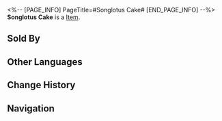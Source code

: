 <%-- [PAGE_INFO]
PageTitle=#Songlotus Cake#
[END_PAGE_INFO] --%>
{{Item Infobox
|title       = Songlotus Cake
|id          = 408407
|image       = Item Songlotus Cake.png
|type        = 
|invCategory = Consumables
|rarity      = 2
|effect      = Upon use, immediately regenerates 30% of Max Energy for a single ally.
|description = Once you take a bite of it, it makes a crisp laughing sound. Occasionally Luofu's gormandizers use it to tease outworlders.
|source1     = Food Stall
}}
{{Description|1=''"You scared me!"''}}
'''Songlotus Cake''' is a [[Item]].

==Sold By==
{{Shop Availability}}

==Other Languages==
{{Other Languages
|en   = Songlotus Cake
|zhs  = 鸣藕糕
|zht  = 鳴藕糕
|ja   = 蓮根餅
|ko   = 연근떡
|es   = Pastel de loto sonoro
|fr   = Gâteau de mélotus
|ru   = Бисквит из поющего лотоса
|th   = Songlotus Cake
|vi   = Bánh Ngó Sen
|de   = Sanglotuskuchen
|id   = Songlotus Cake
|pt   = Bolo de Canção de Lótus
}}

==Change History==
{{Change History|2.0}}

==Navigation==
{{Consumable Navbox}}